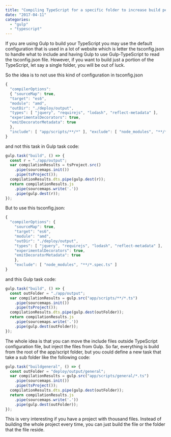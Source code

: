 ```yaml
---
title: "Compiling TypeScript for a specific folder to increase build performance"
date: "2017-04-11"
categories: 
  - "gulp"
  - "typescript"
---
```


If you are using Gulp to build your TypeScript you may use the default configuration that is used in a lot of website which is letter the tsconfig.json to handle what to include and having Gulp to use Gulp-TypeScript to read the tsconfig.json file. However, if you want to build just a portion of the TypeScript, let say a single folder, you will be out of luck.

So the idea is to not use this kind of configuration in tsconfig.json 

```javascript
{ 
  "compilerOptions": 
  { "sourceMap": true, 
  "target": "es6", 
  "module": "amd", 
  "outDir": "./deploy/output", 
  "types": [ "jquery", "requirejs", "lodash", "reflect-metadata" ], 
  "experimentalDecorators": true, 
  "emitDecoratorMetadata": true 
  }, 
  "include": [ "app/scripts/**/*" ], "exclude": [ "node_modules", "**/*.spec.ts" ] 
} 
``` 

and not this task in Gulp task code:

```javascript
gulp.task("build", () => { 
  const r = "./app/output"; 
  var compilationResults = tsProject.src() 
    .pipe(sourcemaps.init()) 
    .pipe(tsProject()); 
  compilationResults.dts.pipe(gulp.dest(r)); 
  return compilationResults.js 
    .pipe(sourcemaps.write('.')) 
    .pipe(gulp.dest(r)); 
}); 
``` 

But to use this tsconfig.json:

```javascript
{ 
  "compilerOptions": { 
    "sourceMap": true, 
    "target": "es6", 
    "module": "amd", 
    "outDir": "./deploy/output", 
    "types": [ "jquery", "requirejs", "lodash", "reflect-metadata" ], 
    "experimentalDecorators": true, 
    "emitDecoratorMetadata": true 
    }, 
    "exclude": [ "node_modules", "**/*.spec.ts" ] 
} 
``` 

 and this Gulp task code: 

```javascript
gulp.task("build", () => { 
  const outFolder = "./app/output"; 
  var compilationResults = gulp.src("app/scripts/**/*.ts") 
    .pipe(sourcemaps.init()) 
    .pipe(tsProject());
  compilationResults.dts.pipe(gulp.dest(outFolder)); 
  return compilationResults.js 
    .pipe(sourcemaps.write('.')) 
    .pipe(gulp.dest(outFolder)); 
}); 
``` 

The whole idea is that you can move the include files outside TypeScript configuration file, but inject the files from Gulp. So far, everything is build from the root of the app/script folder, but you could define a new task that take a sub folder like the following code:

```javascript
gulp.task("buildgeneral", () => { 
  const outFolder = "deploy/output/general"; 
  var compilationResults = gulp.src("app/scripts/general/*.ts")
    .pipe(sourcemaps.init())
    .pipe(tsProject());
  compilationResults.dts.pipe(gulp.dest(outFolder)); 
  return compilationResults.js
    .pipe(sourcemaps.write('.'))
    .pipe(gulp.dest(outFolder)); 
}); 
``` 
This is very interesting if you have a project with thousand files. Instead of building the whole project every time, you can just build the file or the folder that the file reside.
